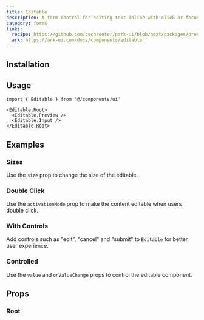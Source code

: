 ```yaml
---
title: Editable
description: A form control for editing text inline with click or focus activation.
category: forms
links:
  recipe: https://github.com/cschroeter/park-ui/blob/next/packages/preset/src/recipes/editable.ts
  ark: https://ark-ui.com/docs/components/editable
---
```


<ComponentExample name="basic" />

## Installation

<InstallationGuide />

## Usage

```tsx
import { Editable } from '@/components/ui'
```

```tsx
<Editable.Root>
  <Editable.Preview />
  <Editable.Input />
</Editable.Root>
```

## Examples

### Sizes

Use the `size` prop to change the size of the editable.

<ComponentExample name="sizes" />

### Double Click

Use the `activationMode` prop to make the content editable when users double click.

<ComponentExample name="double-click" />

### With Controls

Add controls such as "edit", "cancel" and "submit" to `Editable` for better user experience.

<ComponentExample name="controls" />

### Controlled

Use the `value` and `onValueChange` props to control the editable component.

<ComponentExample name="controlled" />

## Props

### Root

<PropsTable part="Root" />

